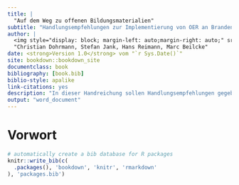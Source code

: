 ```yaml
--- 
title: |
  "Auf dem Weg zu offenen Bildungsmaterialien"
subtitle: "Handlungsempfehlungen zur Implementierung von OER an Brandenburger Hochschulen"  
author: |
  <img style="display: block; margin-left: auto;margin-right: auto;" src="title-icon.png" width="200"></a>
  "Christian Dohrmann, Stefan Jank, Hans Reimann, Marc Beilcke"
date: <strong>Version 1.0</strong> vom "`r Sys.Date()`"
site: bookdown::bookdown_site
documentclass: book
bibliography: [book.bib]
biblio-style: apalike
link-citations: yes
description: "In dieser Handreichung sollen Handlungsempfehlungen gegebn werden, wie Strukturen geschaffen werden können, um OER an Brandenburger Hochschulen zu verankern."
output: "word_document"
---
```


# Vorwort


```r
# automatically create a bib database for R packages
knitr::write_bib(c(
  .packages(), 'bookdown', 'knitr', 'rmarkdown'
), 'packages.bib')
```
